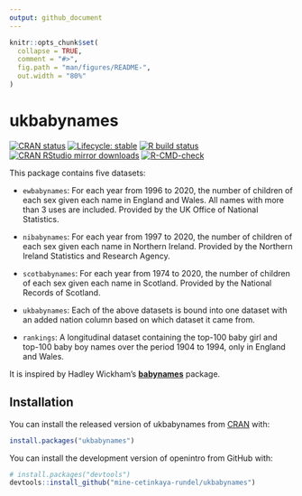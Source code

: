 ```yaml
---
output: github_document
---
```


```r
knitr::opts_chunk$set(
  collapse = TRUE,
  comment = "#>",
  fig.path = "man/figures/README-",
  out.width = "80%"
)
```

# ukbabynames

<!-- badges: start -->
[![CRAN status](https://www.r-pkg.org/badges/version/ukbabynames)](https://cran.r-project.org/package=ukbabynames)
[![Lifecycle:
stable](https://img.shields.io/badge/lifecycle-stable-green.svg)](https://lifecycle.r-lib.org/articles/stages.html#stable)
[![R build status](https://github.com/mine-cetinkaya-rundel/ukbabynames/workflows/R-CMD-check/badge.svg)](https://github.com/mine-cetinkaya-rundel/ukbabynames/actions)
[![CRAN RStudio mirror downloads](http://cranlogs.r-pkg.org/badges/ukbabynames)](https://cran.r-project.org/package=ukbabynames)
[![R-CMD-check](https://github.com/mine-cetinkaya-rundel/ukbabynames/workflows/R-CMD-check/badge.svg)](https://github.com/mine-cetinkaya-rundel/ukbabynames/actions)
<!-- badges: end -->

This package contains five datasets:

* `ewbabynames`: For each year from 1996 to 2020, the number of children of each sex given each name in England and Wales. All names with more than 3 uses are included. Provided by the UK Office of National Statistics.

* `nibabynames`: For each year from 1997 to 2020, the number of children of each sex given each name in Northern Ireland. Provided by the Northern Ireland Statistics and Research Agency.

* `scotbabynames`: For each year from 1974 to 2020, the number of children of each sex given each name in Scotland. Provided by the National Records of Scotland.

* `ukbabynames`: Each of the above datasets is bound into one dataset with an added nation column based on which dataset it came from.

* `rankings`: A longitudinal dataset containing the top-100 baby girl and top-100 baby boy names over the period 1904 to 1994, only in England and Wales.

It is inspired by Hadley Wickham's [**babynames**](https://cran.r-project.org/package=babynames) package.

## Installation

You can install the released version of ukbabynames from [CRAN](https://cran.r-project.org/) with:

```r
install.packages("ukbabynames")
```

You can install the development version of openintro from GitHub with:

```r
# install.packages("devtools")
devtools::install_github("mine-cetinkaya-rundel/ukbabynames")
```
